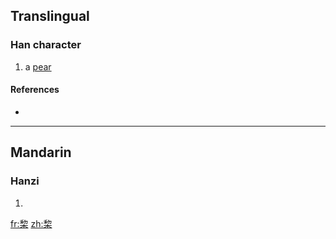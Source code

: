 ==Translingual==

===Han character===
{{Han char|rn=75|rad=木|as=08|sn=12|four=|canj=竹竹木 (HHD)}}

# a [[pear]]

====References====
* {{Han ref|kx=0531.140|dkj=14912|dj=0920.020|hdz=21233.040|uh=68C3|ud=26819}}

----

==Mandarin==

===Hanzi===
{{cmn-hanzi|pin=[[lí]] ([[li2]])|wg=li<sup>2</sup>}}

# {{defn|Mandarin|sort=木08}}

[[fr:棃]]
[[zh:棃]]